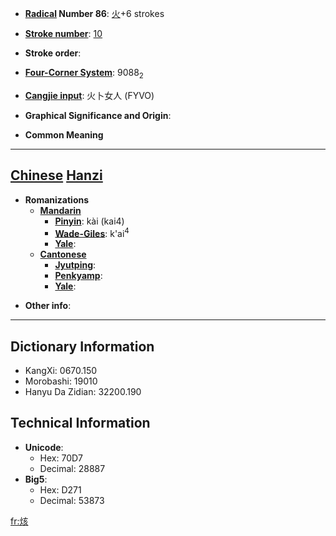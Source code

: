 * '''[[Wiktionary:Chinese radical index| Radical]] Number 86''': [[Wiktionary:Chinese radical index 火|火]]+6 strokes

* '''[[Wiktionary:Chinese total strokes index|Stroke number]]''': [[Wiktionary:Chinese total strokes index 10|10]]

* '''Stroke order''': 

* '''[[Wiktionary:Chinese four corner index|Four-Corner System]]''': 9088<sub>2</sub>

* '''[[Wiktionary:Chinese Cangjie index|Cangjie input]]''': 火卜女人 (FYVO)

* '''Graphical Significance and Origin''': 

* '''Common Meaning'''

----

== [[Chinese]] [[Hanzi]] ==

* '''Romanizations'''
** '''[[Mandarin]]'''
*** '''[[Pinyin]]''': kài (kai4)
*** '''[[Wade-Giles]]''': k'ai<sup>4</sup>
*** '''[[Yale]]''': 
** '''[[Cantonese]]'''
*** '''[[Jyutping]]''':
*** '''[[Penkyamp]]''': 
*** '''[[Yale]]''': 

* '''Other info''': 

----

== Dictionary Information ==

* KangXi: 0670.150
* Morobashi: 19010
* Hanyu Da Zidian: 32200.190

== Technical Information ==

* '''Unicode''':
** Hex: 70D7
** Decimal: 28887
* '''Big5''':
** Hex: D271
** Decimal: 53873

[[fr:烗]]